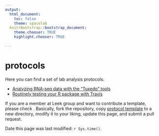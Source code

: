 ```yaml
---
output:
  html_document:
    toc: false
    theme: spacelab
  knitrBootstrap::bootstrap_document:
    theme.chooser: TRUE
    highlight.chooser: TRUE
  
---
```


protocols
=========

Here you can find a set of lab analysis protocols.

* [Analyzing RNA-seq data with the "Tuxedo" tools](tophat_cufflinks/)
* [Routinely testing your R package with Travis](travis_bioc_devel/)



If you are a member at Leek group and want to contribute a template, please check [](). Basically, fork the repository, copy [protocol template](protocol_template/) to a new directory, modify it to your liking, update this page, and submit a pull request.


Date this page was last modified: `r Sys.time()`.
